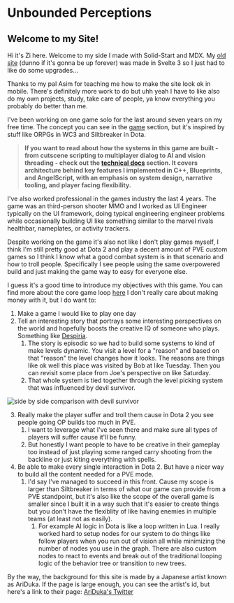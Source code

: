 
<main class="m-2">

<div class="m-2 mdx-content">

# Unbounded Perceptions 
        
## Welcome to my Site!

<Main />

Hi it's Zi here. Welcome to my side I made with Solid-Start and MDX. My [old site](agitated-lalande-f97eb6.netlify.app/) (dunno if it's gonna be up forever) was made in Svelte 3 so I just had to like do some upgrades...

Thanks to my pal Asim for teaching me how to make the site look ok in mobile. There's definitely more work to do but uhh yeah I have to like also do my own projects, study, take care of people, ya know everything you probably do better than me.

I've been working on one game solo for the last around seven years on my free time. The concept you can see in the [game](/game) section, but it's inspired by stuff like ORPGs in WC3 and Siltbreaker in Dota.

>**If you want to read about how the systems in this game are built - from cutscene scripting to multiplayer dialog to AI and vision threading - check out the <A href="/technical docs">technical docs</A>  section. It covers architecture behind key features I implemented in C++, Blueprints, and AngelScript, with an emphasis on system design, narrative tooling, and player facing flexibility.**

I've also worked professional in the games industry the last 4 years. The game was an third-person shooter MMO and I worked as UI Engineer typically on the UI framework, doing typical engineering engineer problems while occasionally building UI like something similar to the marvel rivals healthbar, nameplates, or activity trackers.

Despite working on the game it's also not like I don't play games myself, I think I'm still pretty good at Dota 2 and play a decent amount of PVE custom games so I think I know what a good combat system is in that scenario and how to troll people. Specifically I see people using the same overpowered build and just making the game way to easy for everyone else. 

I guess it's a good time to introduce my objectives with this game. You can find more about the core game loop [here](/game) I don't really care about making money with it, but I do want to:

1. Make a game I would like to play one day
2. Tell an interesting story that portrays some interesting perspectives on the world and hopefully boosts the creative IQ of someone who plays. Something like [Despiria](https://youtu.be/de-8Vz5Ng0A?si=nC69ojDE1z9fNgi-).
    1. The story is episodic so we had to build some systems to kind of make levels dynamic. You visit a level for a "reason" and based on that "reason" the level changes how it looks. The reasons are things like ok well this place was visited by Bob at like Tuesday. Then you can revisit some place from Joe's perspective on like Saturday.
    2. That whole system is tied together through the level picking system that was influenced by devil survivor.

<img src="images/sidebyside.png" alt="side by side comparison with devil survivor"/>

3. Really make the player suffer and troll them cause in Dota 2 you see people going OP builds too much in PVE. 
    1. I want to leverage what I've seen there and make sure all types of players will suffer cause it'll be funny.
    2. But honestly I want people to have to be creative in their gameplay too instead of just playing some ranged carry shooting from the backline or just kiting everything with spells.
4. Be able to make every single interaction in Dota 2. But have a nicer way to build all the content needed for a PVE mode.
    1. I'd say I've managed to succeed in this front. Cause my scope is larger than Siltbreaker in terms of what our game can provide from a PVE standpoint, but it's also like the scope of the overall game is smaller since I built it in a way such that it's easier to create things but you don't have the flexiblity of like having enemies in multiple teams (at least not as easily).
        1. For example AI logic in Dota is like a loop written in Lua. I really worked hard to setup nodes for our system to do things like follow players when you run out of vision all while minimizing the number of nodes you use in the graph. There are also custom nodes to react to events and break out of the traditional looping logic of the behavior tree or transition to new trees.

By the way, the background for this
site is made by a Japanese artist known as AriDuka. If the page is large
enough, you can see the artist's id, but here's a link to their page:
[AriDuka's Twitter](https://twitter.com/13033303?lang=en)

</div>

</main> 